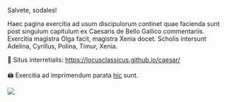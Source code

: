 Salvete, sodales!

Haec pagina exercitia ad usum discipulorum continet quae facienda sunt post singulum capitulum ex Caesaris de Bello Gallico commentariis. Exercitia magistra Olga facit, magistra Xenia docet. Scholis intersunt Adelina, Cyrillus, Polina, Timur, Xenia.

🔗 Situs interretialis: <https://locusclassicus.github.io/caesar/> \
\
🖨️ Exercitia ad imprimendum parata [hic](http://antibarbari.ru) sunt.

![](team.jpg)
